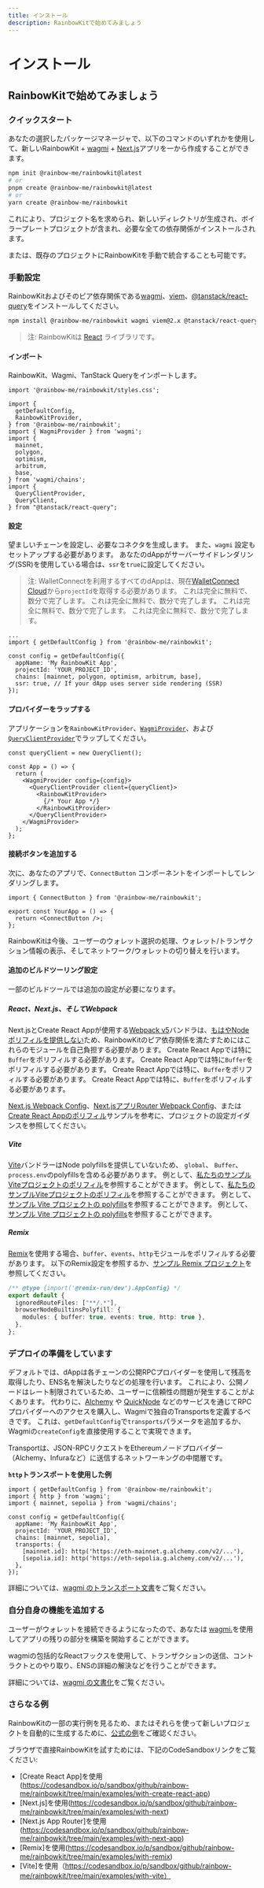 ```yaml
---
title: インストール
description: RainbowKitで始めてみましょう
---
```


# インストール

## RainbowKitで始めてみましょう

### クイックスタート

あなたの選択したパッケージマネージャで、以下のコマンドのいずれかを使用して、新しいRainbowKit + [wagmi](https://wagmi.sh) + [Next.js](https://nextjs.org)アプリを一から作成することができます。

```bash
npm init @rainbow-me/rainbowkit@latest
# or
pnpm create @rainbow-me/rainbowkit@latest
# or
yarn create @rainbow-me/rainbowkit
```

これにより、プロジェクト名を求められ、新しいディレクトリが生成され、ボイラープレートプロジェクトが含まれ、必要な全ての依存関係がインストールされます。

または、既存のプロジェクトにRainbowKitを手動で統合することも可能です。

### 手動設定

RainbowKitおよびそのピア依存関係である[wagmi](https://wagmi.sh/)、[viem](https://viem.sh)、[@tanstack/react-query](https://tanstack.com/query/v5)をインストールしてください。

```bash
npm install @rainbow-me/rainbowkit wagmi viem@2.x @tanstack/react-query
```

> 注: RainbowKitは [React](https://reactjs.org/) ライブラリです。

#### インポート

RainbowKit、Wagmi、TanStack Queryをインポートします。

```tsx
import '@rainbow-me/rainbowkit/styles.css';

import {
  getDefaultConfig,
  RainbowKitProvider,
} from '@rainbow-me/rainbowkit';
import { WagmiProvider } from 'wagmi';
import {
  mainnet,
  polygon,
  optimism,
  arbitrum,
  base,
} from 'wagmi/chains';
import {
  QueryClientProvider,
  QueryClient,
} from "@tanstack/react-query";
```

#### 設定

望ましいチェーンを設定し、必要なコネクタを生成します。 また、`wagmi` 設定もセットアップする必要があります。 あなたのdAppがサーバーサイドレンダリング(SSR)を使用している場合は、`ssr`を`true`に設定してください。

> 注: WalletConnectを利用するすべてのdAppは、現在[WalletConnect Cloud](https://cloud.walletconnect.com/)から`projectId`を取得する必要があります。 これは完全に無料で、数分で完了します。 これは完全に無料で、数分で完了します。 これは完全に無料で、数分で完了します。 これは完全に無料で、数分で完了します。

```tsx line=4-99
...
import { getDefaultConfig } from '@rainbow-me/rainbowkit';

const config = getDefaultConfig({
  appName: 'My RainbowKit App',
  projectId: 'YOUR_PROJECT_ID',
  chains: [mainnet, polygon, optimism, arbitrum, base],
  ssr: true, // If your dApp uses server side rendering (SSR)
});
```

#### プロバイダーをラップする

アプリケーションを`RainbowKitProvider`、[`WagmiProvider`](https://wagmi.sh/react/api/WagmiProvider#wagmiprovider)、および[`QueryClientProvider`](https://tanstack.com/query/v4/docs/framework/react/reference/QueryClientProvider)でラップしてください。

```tsx
const queryClient = new QueryClient();

const App = () => {
  return (
    <WagmiProvider config={config}>
      <QueryClientProvider client={queryClient}>
        <RainbowKitProvider>
          {/* Your App */}
        </RainbowKitProvider>
      </QueryClientProvider>
    </WagmiProvider>
  );
};
```

#### 接続ボタンを追加する

次に、あなたのアプリで、`ConnectButton` コンポーネントをインポートしてレンダリングします。

```tsx
import { ConnectButton } from '@rainbow-me/rainbowkit';

export const YourApp = () => {
  return <ConnectButton />;
};
```

RainbowKitは今後、ユーザーのウォレット選択の処理、ウォレット/トランザクション情報の表示、そしてネットワーク/ウォレットの切り替えを行います。

#### 追加のビルドツーリング設定

一部のビルドツールでは追加の設定が必要になります。

##### React、Next.js、そしてWebpack

Next.jsとCreate React Appが使用する[Webpack v5](https://webpack.js.org/blog/2020-10-10-webpack-5-release/)バンドラは、[もはやNodeポリフィルを提供しない](https://webpack.js.org/blog/2020-10-10-webpack-5-release/#automatic-nodejs-polyfills-removed)ため、RainbowKitのピア依存関係を満たすためにはこれらのモジュールを自己負担する必要があります。 Create React Appでは特に`Buffer`をポリフィルする必要があります。 Create React Appでは特に`Buffer`をポリフィルする必要があります。 Create React Appでは特に、`Buffer`をポリフィルする必要があります。 Create React Appでは特に、`Buffer`をポリフィルする必要があります。

[Next.js Webpack Config](https://github.com/rainbow-me/rainbowkit/blob/main/examples/with-next/next.config.js)、[Next.jsアプリRouter Webpack Config](https://github.com/rainbow-me/rainbowkit/blob/main/examples/with-next-app/next.config.js)、または[Create React Appのポリフィル](https://github.com/rainbow-me/rainbowkit/blob/main/examples/with-create-react-app/src/polyfills.ts)サンプルを参考に、プロジェクトの設定ガイダンスを参照してください。

##### Vite

[Vite](https://vitejs.dev)バンドラーはNode polyfillsを提供していないため、 `global`、 `Buffer`、 `process.env`のpolyfillsを含める必要があります。 例として、[私たちのサンプルViteプロジェクトのポリフィル](https://github.com/rainbow-me/rainbowkit/tree/main/examples/with-vite/src/polyfills.ts)を参照することができます。 例として、[私たちのサンプルViteプロジェクトのポリフィル](https://github.com/rainbow-me/rainbowkit/tree/main/examples/with-vite/src/polyfills.ts)を参照することができます。 例として、[サンプル Vite プロジェクトの polyfills](https://github.com/rainbow-me/rainbowkit/tree/main/examples/with-vite/src/polyfills.ts)を参照することができます。 例として、[サンプル Vite プロジェクトの polyfills](https://github.com/rainbow-me/rainbowkit/tree/main/examples/with-vite/src/polyfills.ts)を参照することができます。

##### Remix

[Remix](https://remix.run)を使用する場合、`buffer`、`events`、`http`モジュールをポリフィルする必要があります。 以下のRemix設定を参照するか、[サンプル Remix プロジェクト](https://github.com/rainbow-me/rainbowkit/blob/main/examples/with-remix)を参照してください。

```ts
/** @type {import('@remix-run/dev').AppConfig} */
export default {
  ignoredRouteFiles: ["**/.*"],
  browserNodeBuiltinsPolyfill: {
    modules: { buffer: true, events: true, http: true },
  },
};
```

### デプロイの準備をしています

デフォルトでは、dAppは各チェーンの公開RPCプロバイダーを使用して残高を取得したり、ENS名を解決したりなどの処理を行います。 これにより、公開ノードはレート制限されているため、ユーザーに信頼性の問題が発生することがよくあります。 代わりに、[Alchemy](https://www.alchemy.com/) や [QuickNode](https://www.quicknode.com/) などのサービスを通じてRPCプロバイダーへのアクセスを購入し、Wagmiで独自のTransportsを定義するべきです。 これは、`getDefaultConfig`で`transports`パラメータを追加するか、Wagmiの`createConfig`を直接使用することで実現できます。

Transportは、JSON-RPCリクエストをEthereumノードプロバイダー（Alchemy、Infuraなど）に送信するネットワーキングの中間層です。

**`http`トランスポートを使用した例**

```tsx
import { getDefaultConfig } from '@rainbow-me/rainbowkit';
import { http } from 'wagmi';
import { mainnet, sepolia } from 'wagmi/chains';

const config = getDefaultConfig({
  appName: 'My RainbowKit App',
  projectId: 'YOUR_PROJECT_ID',
  chains: [mainnet, sepolia],
  transports: {
    [mainnet.id]: http('https://eth-mainnet.g.alchemy.com/v2/...'),
    [sepolia.id]: http('https://eth-sepolia.g.alchemy.com/v2/...'),
  },
});
```

詳細については、[wagmi のトランスポート文書](https://wagmi.sh/core/api/transports#transports)をご覧ください。

### 自分自身の機能を追加する

ユーザーがウォレットを接続できるようになったので、あなたは [wagmi.](https://wagmi.sh)を使用してアプリの残りの部分を構築を開始することができます。

wagmiの包括的なReactフックスを使用して、トランザクションの送信、コントラクトとのやり取り、ENSの詳細の解決などを行うことができます。

詳細については、[wagmi の文書化](https://wagmi.sh)をご覧ください。

### さらなる例

RainbowKitの一部の実行例を見るため、またはそれらを使って新しいプロジェクトを自動的に生成するために、[公式の例](https://github.com/rainbow-me/rainbowkit/tree/main/examples)をご確認ください。

ブラウザで直接RainbowKitを試すためには、下記のCodeSandboxリンクをご覧ください:

- [Create React App]を使用(https://codesandbox.io/p/sandbox/github/rainbow-me/rainbowkit/tree/main/examples/with-create-react-app)
- [Next.js]を使用(https://codesandbox.io/p/sandbox/github/rainbow-me/rainbowkit/tree/main/examples/with-next)
- [Next.js App Router]を使用(https://codesandbox.io/p/sandbox/github/rainbow-me/rainbowkit/tree/main/examples/with-next-app)
- [Remix]を使用(https://codesandbox.io/p/sandbox/github/rainbow-me/rainbowkit/tree/main/examples/with-remix)
- [Vite]を使用（https://codesandbox.io/p/sandbox/github/rainbow-me/rainbowkit/tree/main/examples/with-vite）
